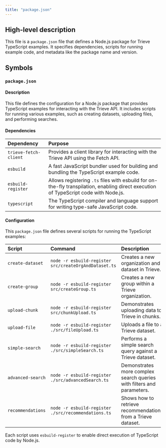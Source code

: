 ```yaml
---
title: "package.json"
---
```


## High-level description
This file is a `package.json` file that defines a Node.js package for Trieve TypeScript examples. It specifies dependencies, scripts for running example code, and metadata like the package name and version.

## Symbols
### `package.json`
#### Description
This file defines the configuration for a Node.js package that provides TypeScript examples for interacting with the Trieve API. It includes scripts for running various examples, such as creating datasets, uploading files, and performing searches.

#### Dependencies
| Dependency | Purpose |
|:-----------|:--------|
| `trieve-fetch-client` | Provides a client library for interacting with the Trieve API using the Fetch API. |
| `esbuild` | A fast JavaScript bundler used for building and bundling the TypeScript example code. |
| `esbuild-register` | Allows registering `.ts` files with esbuild for on-the-fly transpilation, enabling direct execution of TypeScript code with Node.js. |
| `typescript` | The TypeScript compiler and language support for writing type-safe JavaScript code. |

#### Configuration
This `package.json` file defines several scripts for running the TypeScript examples:

| Script | Command | Description |
|:-------|:--------|:------------|
| `create-dataset` | `node -r esbuild-register src/createOrgAndDataset.ts` | Creates a new organization and dataset in Trieve. |
| `create-group` | `node -r esbuild-register src/createGroup.ts` | Creates a new group within a Trieve organization. |
| `upload-chunk` | `node -r esbuild-register src/chunkUpload.ts` | Demonstrates uploading data to Trieve in chunks. |
| `upload-file` | `node -r esbuild-register ./src/fileUpload.ts` | Uploads a file to a Trieve dataset. |
| `simple-search` | `node -r esbuild-register ./src/simpleSearch.ts` | Performs a simple search query against a Trieve dataset. |
| `advanced-search` | `node -r esbuild-register ./src/advancedSearch.ts` | Demonstrates more complex search queries with filters and parameters. |
| `recommendations` | `node -r esbuild-register ./src/recommendations.ts` | Shows how to retrieve recommendations from a Trieve dataset. |

Each script uses `esbuild-register` to enable direct execution of TypeScript code by Node.js.
